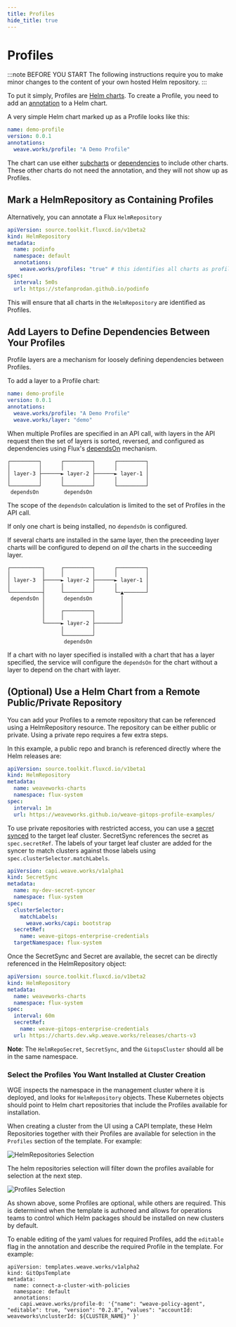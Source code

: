 ```yaml
---
title: Profiles
hide_title: true
---
```



# Profiles <TierLabel tiers="Enterprise" />

:::note BEFORE YOU START
The following instructions require you to make minor changes to the content of your own hosted Helm repository.
:::

To put it simply, Profiles are [Helm charts](https://helm.sh/docs/topics/charts/). To create a Profile, you need to add an [annotation](https://helm.sh/docs/topics/charts/#the-chartyaml-file) to a Helm chart.

A very simple Helm chart marked up as a Profile looks like this:
```yaml
name: demo-profile
version: 0.0.1
annotations:
  weave.works/profile: "A Demo Profile"
```
The chart can use either [subcharts](https://helm.sh/docs/chart_template_guide/subcharts_and_globals/) or [dependencies](https://helm.sh/docs/chart_best_practices/dependencies/#helm) to include other charts. These other charts do not need the annotation, and they will not show up as Profiles.

## Mark a HelmRepository as Containing Profiles

Alternatively, you can annotate a Flux `HelmRepository`
```yaml
apiVersion: source.toolkit.fluxcd.io/v1beta2
kind: HelmRepository
metadata:
  name: podinfo
  namespace: default
  annotations:
    weave.works/profiles: "true" # this identifies all charts as profiles
spec:
  interval: 5m0s
  url: https://stefanprodan.github.io/podinfo
```  

This will ensure that all charts in the `HelmRepository` are identified as Profiles.

## Add Layers to Define Dependencies Between Your Profiles

Profile layers are a mechanism for loosely defining dependencies between Profiles.

To add a layer to a Profile chart:
```yaml
name: demo-profile
version: 0.0.1
annotations:
  weave.works/profile: "A Demo Profile"
  weave.works/layer: "demo"
```

When multiple Profiles are specified in an API call, with layers in the API request then the set of layers is sorted, reversed, and configured as dependencies using Flux's [dependsOn](https://fluxcd.io/docs/components/helm/helmreleases/#helmrelease-dependencies) mechanism.
```
┌─────────┐      ┌─────────┐      ┌─────────┐
│         │      │         │      │         │
│ layer-3 ├──────► layer-2 ├──────► layer-1 │
│         │      │         │      │         │
└─────────┘      └─────────┘      └─────────┘
 dependsOn        dependsOn
```

The scope of the `dependsOn` calculation is limited to the set of Profiles in the API call.

If only one chart is being installed, no `dependsOn` is configured.

If several charts are installed in the same layer, then the preceeding layer charts will be configured to depend on _all_ the charts in the succeeding layer.
```
┌──────────┐     ┌─────────┐      ┌─────────┐
│          │     │         │      │         │
│ layer-3  ├─────► layer-2 ├──────► layer-1 │
│          │     │         │      │         │
└──────────┤     └─────────┘      └─▲───────┘
 dependsOn │      dependsOn         │
           │                        │
           │     ┌─────────┐        │
           │     │         │        │
           └─────► layer-2 ├────────┘
                 │         │
                 └─────────┘
                  dependsOn
```
If a chart with no layer specified is installed with a chart that has a layer specified, the service will configure the `dependsOn` for the chart without a layer to depend on the chart with layer.

## (Optional) Use a Helm Chart from a Remote Public/Private Repository

You can add your Profiles to a remote repository that can be referenced using a HelmRepository resource. The repository can be either public or private. Using a private repo requires a few extra steps.

In this example, a public repo and branch is referenced directly where the Helm releases are:
```yaml title="HelmRepository.yaml"
apiVersion: source.toolkit.fluxcd.io/v1beta1
kind: HelmRepository
metadata:
  name: weaveworks-charts
  namespace: flux-system
spec:
  interval: 1m
  url: https://weaveworks.github.io/weave-gitops-profile-examples/
```

To use private repositories with restricted access, you can use a [secret synced](../secrets/bootstrapping-secrets.mdx) to the target leaf cluster. SecretSync references the secret as `spec.secretRef`. The labels of your target leaf cluster are added for the syncer to match clusters against those labels using `spec.clusterSelector.matchLabels`.
```yaml title="SecretSync.yaml"
apiVersion: capi.weave.works/v1alpha1
kind: SecretSync
metadata:
  name: my-dev-secret-syncer
  namespace: flux-system
spec:
  clusterSelector:
    matchLabels:
      weave.works/capi: bootstrap
  secretRef:
    name: weave-gitops-enterprise-credentials
  targetNamespace: flux-system
```

Once the SecretSync and Secret are available, the secret can be directly referenced in the HelmRepository object:
```yaml title="PrivateHelmRepository.yaml"
apiVersion: source.toolkit.fluxcd.io/v1beta2
kind: HelmRepository
metadata:
  name: weaveworks-charts
  namespace: flux-system
spec:
  interval: 60m
  secretRef:
    name: weave-gitops-enterprise-credentials
  url: https://charts.dev.wkp.weave.works/releases/charts-v3
  ```
**Note**: The `HelmRepoSecret`, `SecretSync`, and the `GitopsCluster` should all be in the same namespace.

### Select the Profiles You Want Installed at Cluster Creation

WGE inspects the namespace in the management cluster where it is deployed, and looks for `HelmRepository` objects. These Kubernetes objects should point to Helm chart repositories that include the Profiles available for installation.

When creating a cluster from the UI using a CAPI template, these Helm Repositories together with their Profiles are available for selection in the `Profiles` section of the template. For example:

![HelmRepositories Selection](./img/hr-selection.png)

The helm repositories selection will filter down the profiles available for selection at the next step.

![Profiles Selection](./img/profiles-selection.png)

As shown above, some Profiles are optional, while others are required. This is determined when the template is authored and allows for operations teams to control which Helm packages should be installed on new clusters by default.

To enable editing of the yaml values for required Profiles, add the `editable` flag in the annotation and describe the required Profile in the template. For example: 

```
apiVersion: templates.weave.works/v1alpha2
kind: GitOpsTemplate
metadata:
  name: connect-a-cluster-with-policies
  namespace: default
  annotations:
    capi.weave.works/profile-0: '{"name": "weave-policy-agent", "editable": true, "version": "0.2.8", "values": "accountId: weaveworks\nclusterId: ${CLUSTER_NAME}" }'
```
